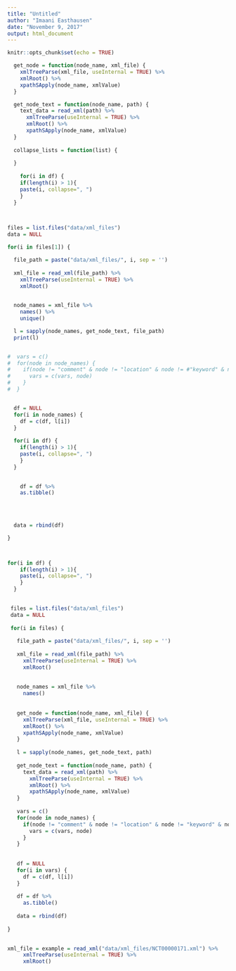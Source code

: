 ```yaml
---
title: "Untitled"
author: "Imaani Easthausen"
date: "November 9, 2017"
output: html_document
---
```


```r
knitr::opts_chunk$set(echo = TRUE)
```

```r
  get_node = function(node_name, xml_file) {
    xmlTreeParse(xml_file, useInternal = TRUE) %>%
    xmlRoot() %>%
    xpathSApply(node_name, xmlValue)
  }

  get_node_text = function(node_name, path) {
    text_data = read_xml(path) %>%
      xmlTreeParse(useInternal = TRUE) %>%
      xmlRoot() %>%
      xpathSApply(node_name, xmlValue)
  }
  
  collapse_lists = function(list) {
    
  }
  
    for(i in df) {
    if(length(i) > 1){
    paste(i, collapse=", ")
    }
  }
  


files = list.files("data/xml_files")
data = NULL

for(i in files[1]) {

  file_path = paste("data/xml_files/", i, sep = '')
    
  xml_file = read_xml(file_path) %>%
    xmlTreeParse(useInternal = TRUE) %>%
    xmlRoot() 
  

  node_names = xml_file %>%
    names() %>%
    unique()

  l = sapply(node_names, get_node_text, file_path)
  print(l)


#  vars = c()
#  for(node in node_names) {
#    if(node != "comment" & node != "location" & node != #"keyword" & node != "condition") {
#      vars = c(vars, node)
#    }
#  }


  df = NULL
  for(i in node_names) {
    df = c(df, l[i])
  }
  
  for(i in df) {
    if(length(i) > 1){
    paste(i, collapse=", ")
    }
  }
  

    df = df %>%
    as.tibble()
  
  

  
  data = rbind(df)

}



for(i in df) {
    if(length(i) > 1){
    paste(i, collapse=", ")
    }
  }
  

```











```r

 files = list.files("data/xml_files")
 data = NULL
 
 for(i in files) {
 
   file_path = paste("data/xml_files/", i, sep = '')
     
   xml_file = read_xml(file_path) %>%
     xmlTreeParse(useInternal = TRUE) %>%
     xmlRoot() 
   
 
   node_names = xml_file %>%
     names()
   
 
   get_node = function(node_name, xml_file) {
     xmlTreeParse(xml_file, useInternal = TRUE) %>%
     xmlRoot() %>%
     xpathSApply(node_name, xmlValue)
   }
 
   l = sapply(node_names, get_node_text, path)
 
   get_node_text = function(node_name, path) {
     text_data = read_xml(path) %>%
       xmlTreeParse(useInternal = TRUE) %>%
       xmlRoot() %>%
       xpathSApply(node_name, xmlValue)
   }
 
   vars = c()
   for(node in node_names) {
     if(node != "comment" & node != "location" & node != "keyword" & node != "condition") {
       vars = c(vars, node)
     }
   }
 
 
   df = NULL
   for(i in vars) {
     df = c(df, l[i])
   }
 
   df = df %>%
     as.tibble()
 
   data = rbind(df)
 
}

 
xml_file = example = read_xml("data/xml_files/NCT00000171.xml") %>%
     xmlTreeParse(useInternal = TRUE) %>%
     xmlRoot() 
  

```














